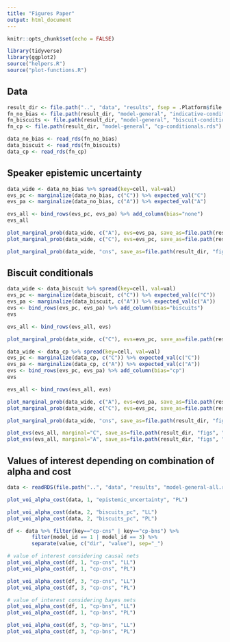 ```yaml
---
title: "Figures Paper"
output: html_document
---
```


```r
knitr::opts_chunk$set(echo = FALSE)
```


```r
library(tidyverse)
library(ggplot2)
source("helpers.R")
source("plot-functions.R")
```

## Data

```r
result_dir <- file.path("..", "data", "results", fsep = .Platform$file.sep)
fn_no_bias <- file.path(result_dir, "model-general", "indicative-conditionals.rds")
fn_biscuits <- file.path(result_dir, "model-general", "biscuit-conditionals.rds")
fn_cp <- file.path(result_dir, "model-general", "cp-conditionals.rds")

data_no_bias <- read_rds(fn_no_bias)
data_biscuit <- read_rds(fn_biscuits) 
data_cp <- read_rds(fn_cp)
```

## Speaker epistemic uncertainty

```r
data_wide <- data_no_bias %>% spread(key=cell, val=val)
evs_pc <- marginalize(data_no_bias, c("C")) %>% expected_val("C")
evs_pa <- marginalize(data_no_bias, c("A")) %>% expected_val("A")

evs_all <- bind_rows(evs_pc, evs_pa) %>% add_column(bias="none")
evs_all

```

```r
plot_marginal_prob(data_wide, c("A"), evs=evs_pa, save_as=file.path(result_dir, "figs", "no-bias-pa.png"))
plot_marginal_prob(data_wide, c("C"), evs=evs_pc, save_as=file.path(result_dir, "figs", "no-bias-pc.png"))

plot_marginal_prob(data_wide, "cns", save_as=file.path(result_dir, "figs", "no-bias-cns.png"))
```


## Biscuit conditionals

```r
data_wide <- data_biscuit %>% spread(key=cell, val=val)
evs_pc <- marginalize(data_biscuit, c("C")) %>% expected_val(c("C"))
evs_pa <- marginalize(data_biscuit, c("A")) %>% expected_val(c("A"))
evs <- bind_rows(evs_pc, evs_pa) %>% add_column(bias="biscuits")
evs

evs_all <- bind_rows(evs_all, evs) 
```


```r
plot_marginal_prob(data_wide, c("C"), evs=evs_pc, save_as=file.path(result_dir, "figs", "biscuit-pc.png"))
```


```r
data_wide <- data_cp %>% spread(key=cell, val=val)
evs_pc <- marginalize(data_cp, c("C")) %>% expected_val(c("C"))
evs_pa <- marginalize(data_cp, c("A")) %>% expected_val(c("A"))
evs <- bind_rows(evs_pc, evs_pa) %>% add_column(bias="cp")
evs

evs_all <- bind_rows(evs_all, evs) 
```


```r
plot_marginal_prob(data_wide, c("A"), evs=evs_pa, save_as=file.path(result_dir, "figs", "cp-pa.png"))
plot_marginal_prob(data_wide, c("C"), evs=evs_pc, save_as=file.path(result_dir, "figs", "cp-pc.png"))

plot_marginal_prob(data_wide, "cns", save_as=file.path(result_dir, "figs", "cp-cns.png"))
```


```r
plot_evs(evs_all, marginal="C", save_as=file.path(result_dir, "figs", "evs-pc.png"))
plot_evs(evs_all, marginal="A", save_as=file.path(result_dir, "figs", "evs-pa.png"))
```



## Values of interest depending on combination of alpha and cost

```r
data <- readRDS(file.path("..", "data", "results", "model-general-all.rds"))
```

```r
plot_voi_alpha_cost(data, 1, "epistemic_uncertainty", "PL")

plot_voi_alpha_cost(data, 2, "biscuits_pc", "LL")
plot_voi_alpha_cost(data, 2, "biscuits_pc", "PL")

df <- data %>% filter(key=="cp-cns" | key=="cp-bns") %>%
        filter(model_id == 1 | model_id == 3) %>%
        separate(value, c("dir", "value"), sep="_")

# value of interest considering causal nets
plot_voi_alpha_cost(df, 1, "cp-cns", "LL")
plot_voi_alpha_cost(df, 1, "cp-cns", "PL")

plot_voi_alpha_cost(df, 3, "cp-cns", "LL")
plot_voi_alpha_cost(df, 3, "cp-cns", "PL")

# value of interest considering bayes nets
plot_voi_alpha_cost(df, 1, "cp-bns", "LL")
plot_voi_alpha_cost(df, 1, "cp-bns", "PL")

plot_voi_alpha_cost(df, 3, "cp-bns", "LL")
plot_voi_alpha_cost(df, 3, "cp-bns", "PL")

```


